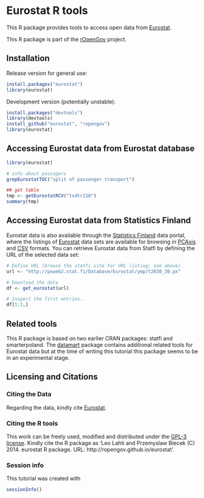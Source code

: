 <!--
%\VignetteEngine{knitr}
%\VignetteIndexEntry{An R Markdown Vignette made with knitr}
-->

Eurostat R tools
===========

This R package provides tools to access open data from [Eurostat](http://epp.eurostat.ec.europa.eu/portal/page/portal/statistics/themes). 

This R package is part of the [rOpenGov](http://ropengov.github.io)
project.


## Installation

Release version for general use:

```r
install.packages("eurostat")
library(eurostat)
```

Development version (potentially unstable):

```r
install.packages("devtools")
library(devtools)
install_github("eurostat", "ropengov")
library(eurostat)
```


## Accessing Eurostat data from Eurostat database

```r
library(eurostat)

# info about passagers
grepEurostatTOC("split of passenger transport")

## get table
tmp <- getEurostatRCV("tsdtr210")
summary(tmp)
```




## Accessing Eurostat data from Statistics Finland 

Eurostat data is also available through the [Statistics
Finland](http://www.stat.fi/tup/tilastotietokannat/index_fi.html) data
portal, where the listings of
[Eurostat](http://www.stat.fi/org/lainsaadanto/avoin_data.html) data
sets are available for browsing in
[PCAxis](http://pxweb2.stat.fi/Database/Eurostat/databasetree_fi.asp)
and [CSV](http://pxweb2.stat.fi/database/Eurostatn/Eurostatn_rap.csv)
formats. You can retrieve Eurostat data from Statfi by defining the
URL of the selected data set:

```r
# Define URL (browse the statfi site for URL listing; see above)
url <- "http://pxweb2.stat.fi/Database/Eurostat/ymp/t2020_30.px"

# Download the data
df <- get_eurostat(url)

# Inspect the first entries..
df[1:3,]
```


## Related tools

This R package is based on two earlier CRAN packages: statfi and smarterpoland. The [datamart](http://cran.r-project.org/web/packages/datamart/index.html) package contains additional related tools for Eurostat data but at the time of writing this tutorial this package seems to be in an experimental stage.


## Licensing and Citations

### Citing the Data

Regarding the data, kindly cite [Eurostat](http://epp.eurostat.ec.europa.eu/portal/page/portal/statistics/search_database). 


### Citing the R tools

This work can be freely used, modified and distributed under the
[GPL-3 license](https://www.gnu.org/copyleft/gpl.html). Kindly cite
the R package as 'Leo Lahti and Przemyslaw Biecek (C) 2014. eurostat R
package. URL: http://ropengov.github.io/eurostat'.


### Session info

This tutorial was created with

```r
sessionInfo()
```
